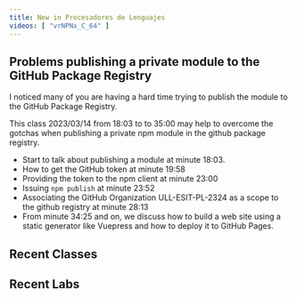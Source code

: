 ```yaml
---
title: New in Procesadores de Lenguajes
videos: [ "vrNPNx_C_64" ]
---
```


## Problems publishing a private module to the GitHub Package Registry

I noticed many of you are having a hard time trying to publish the module to the GitHub Package Registry. 

This class 2023/03/14 from 18:03 to to 35:00 may help to overcome the gotchas when publishing a private npm module in the github package registry.

<Videos ids={frontmatter().videos}></Videos>

- Start to talk about publishing a module at minute 18:03. 
- How to get the GitHub token at minute 19:58
- Providing the token to the npm client at minute 23:00
- Issuing `npm publish` at minute 23:52
- Associating the GitHub Organization ULL-ESIT-PL-2324 as a scope to the github registry at minute 28:13
- From minute 34:25 and on, we discuss how to build a web site using a static generator like Vuepress and how to deploy it to GitHub Pages.


## Recent Classes

<Redirect to="/clases/march/2024-03-18-leccion" title="2024-03-18-leccion" />

<Redirect to="/clases/march/2024-03-13-leccion" title="2024-03-13-leccion" />


## Recent Labs

<Redirect to="/labs/while" title="Lab while" />

<Redirect to="/labs/egg-parser" title="Lab egg-parser" />

